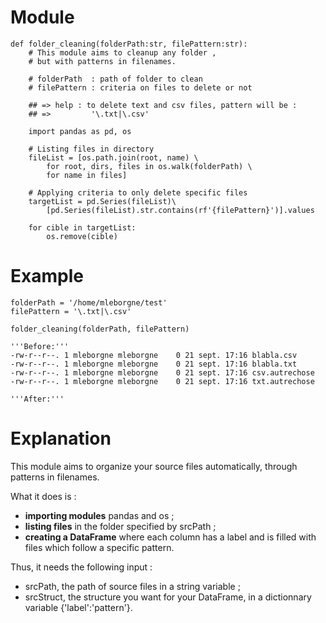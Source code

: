 = Module =

<source lang="python3">
def folder_cleaning(folderPath:str, filePattern:str):
    # This module aims to cleanup any folder ,
    # but with patterns in filenames.
    
    # folderPath  : path of folder to clean
    # filePattern : criteria on files to delete or not
    
    ## => help : to delete text and csv files, pattern will be :
    ## =>         '\.txt|\.csv'
    
    import pandas as pd, os
    
    # Listing files in directory
    fileList = [os.path.join(root, name) \
        for root, dirs, files in os.walk(folderPath) \
        for name in files]
    
    # Applying criteria to only delete specific files
    targetList = pd.Series(fileList)\
        [pd.Series(fileList).str.contains(rf'{filePattern}')].values
    
    for cible in targetList:
        os.remove(cible)
</source>

= Example =

<source lang="python3">
folderPath = '/home/mleborgne/test'
filePattern = '\.txt|\.csv'

folder_cleaning(folderPath, filePattern)
</source>

<source>
'''Before:'''
-rw-r--r--. 1 mleborgne mleborgne    0 21 sept. 17:16 blabla.csv
-rw-r--r--. 1 mleborgne mleborgne    0 21 sept. 17:16 blabla.txt
-rw-r--r--. 1 mleborgne mleborgne    0 21 sept. 17:16 csv.autrechose
-rw-r--r--. 1 mleborgne mleborgne    0 21 sept. 17:16 txt.autrechose

'''After:'''

</source>


= Explanation =

This module aims to organize your source files automatically, through patterns in filenames.

What it does is :
* '''importing modules''' pandas and os ;
* '''listing files''' in the folder specified by srcPath ;
* '''creating a DataFrame''' where each column has a label and is filled with files which follow a specific pattern.

Thus, it needs the following input :
* srcPath, the path of source files in a string variable ;
* srcStruct, the structure you want for your DataFrame, in a dictionnary variable {'label':'pattern'}.
